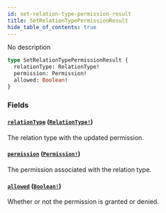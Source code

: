```yaml
---
id: set-relation-type-permission-result
title: SetRelationTypePermissionResult
hide_table_of_contents: true
---
```



No description

```graphql
type SetRelationTypePermissionResult {
  relationType: RelationType!
  permission: Permission!
  allowed: Boolean!
}
```


### Fields

#### [`relationType`](#) ([`RelationType!`](/docs/directory-api-reference/schema/objects/relation-type))

The relation type with the updated permission.


#### [`permission`](#) ([`Permission!`](/docs/directory-api-reference/schema/objects/permission))

The permission associated with the relation type.


#### [`allowed`](#) ([`Boolean!`](/docs/directory-api-reference/schema/scalars/boolean))

Whether or not the permission is granted or denied.





